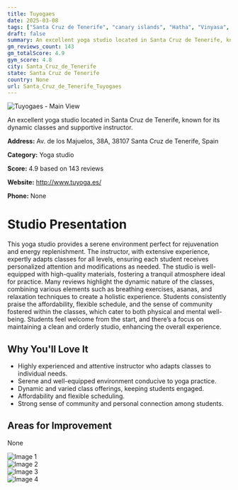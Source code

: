 ```yaml
---
title: Tuyogaes
date: 2025-03-08
tags: ["Santa Cruz de Tenerife", "canary islands", "Hatha", "Vinyasa", "serene environment", "personalized instruction", "Santa Cruz de Tenerife"]  
draft: false
summary: An excellent yoga studio located in Santa Cruz de Tenerife, known for its dynamic classes and supportive instructor.
gm_reviews_count: 143
gm_totalScore: 4.9
gym_score: 4.8
city: Santa_Cruz_de_Tenerife
state: Santa Cruz de Tenerife
country: None
url: Santa_Cruz_de_Tenerife_Tuyogaes
---
```


<div className="aspect-[16/9] relative my-8">
  <img 
    src="https://lh5.googleusercontent.com/p/AF1QipOEyRSHplV-PY6zThs5hv4srWGCSZFE0TaHzPXv=w1920-h1080-k-no"
    alt="Tuyogaes - Main View"
    className="object-cover absolute inset-0 w-full h-full rounded-lg"
  />
</div>

An excellent yoga studio located in Santa Cruz de Tenerife, known for its dynamic classes and supportive instructor.

**Address:** Av. de los Majuelos, 38A, 38107 Santa Cruz de Tenerife, Spain

**Category:** Yoga studio

**Score:** 4.9 based on 143 reviews

**Website:** http://www.tuyoga.es/

**Phone:** None

# Studio Presentation

This yoga studio provides a serene environment perfect for rejuvenation and energy replenishment. The instructor, with extensive experience, expertly adapts classes for all levels, ensuring each student receives personalized attention and modifications as needed. The studio is well-equipped with high-quality materials, fostering a tranquil atmosphere ideal for practice. Many reviews highlight the dynamic nature of the classes, combining various elements such as breathing exercises, asanas, and relaxation techniques to create a holistic experience. Students consistently praise the affordability, flexible schedule, and the sense of community fostered within the classes, which cater to both physical and mental well-being. Students feel welcome from the start, and there’s a focus on maintaining a clean and orderly studio, enhancing the overall experience.

## Why You'll Love It

- Highly experienced and attentive instructor who adapts classes to individual needs.
- Serene and well-equipped environment conducive to yoga practice.
- Dynamic and varied class offerings, keeping students engaged.
- Affordability and flexible scheduling.
- Strong sense of community and personal connection among students.

## Areas for Improvement

None

<div className="grid grid-cols-1 xl:grid-cols-2 gap-4 my-8">
<div className="aspect-[4/3] relative"><img src="https://lh5.googleusercontent.com/p/AF1QipMtno1gZK7jQKtlt7d6PaYOuK8jxl9fumvNrjrE=w1920-h1080-k-no" alt="Image 1" className="object-cover absolute inset-0 w-full h-full rounded-lg" /></div>
<div className="aspect-[4/3] relative"><img src="https://lh5.googleusercontent.com/p/AF1QipN28QxCJ9SMRJgXerQybXu8vw6Tim3YNU8TW4Q3=w1920-h1080-k-no" alt="Image 2" className="object-cover absolute inset-0 w-full h-full rounded-lg" /></div>
<div className="aspect-[4/3] relative"><img src="https://lh5.googleusercontent.com/p/AF1QipPArWWwr6EI1OEbfRihNNE6oToiOTXiP5a__LuJ=w1920-h1080-k-no" alt="Image 3" className="object-cover absolute inset-0 w-full h-full rounded-lg" /></div>
<div className="aspect-[4/3] relative"><img src="https://lh5.googleusercontent.com/p/AF1QipM0TG4XMJBpChAQ0a1LYHcvMxpH1aP5IfYoN-sH=w1920-h1080-k-no" alt="Image 4" className="object-cover absolute inset-0 w-full h-full rounded-lg" /></div>
</div>